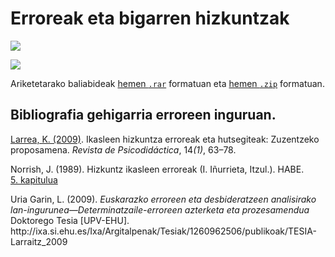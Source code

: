 # Erroreak eta bigarren hizkuntzak

[![](https://img.shields.io/badge/Diapoak-Erroreak-gray)](../diapoak/10-Erroreak01.pdf)

[![](https://img.shields.io/badge/Diapoak-herroreac-gray)](../diapoak/10-Erroreak02.pdf)

Ariketetarako baliabideak [hemen `.rar`](../assets/10/Aztertzeko_testuak.rar) formatuan eta [hemen `.zip`](../assets/10/Aztertzeko_testuak.zip) formatuan.

## Bibliografia gehigarria erroreen inguruan.

[Larrea, K. (2009)](../assets/10/Larrea-2009-IkasleenHizkuntzaErroreak.pdf). Ikasleen hizkuntza erroreak eta hutsegiteak: Zuzentzeko proposamena. *Revista de Psicodidáctica*, 14*(1)*, 63–78.

Norrish, J. (1989). Hizkuntz ikasleen erroreak (I. Iñurrieta, Itzul.). HABE.  
[5. kapitulua](../assets/10/Norrish-1989-ikasleenErroreak.pdf)

Uria Garin, L. (2009). *Euskarazko erroreen eta desbideratzeen analisirako lan-ingurunea—Determinatzaile-erroreen azterketa eta prozesamendua* Doktorego Tesia [UPV-EHU]. http://ixa.si.ehu.es/Ixa/Argitalpenak/Tesiak/1260962506/publikoak/TESIA-Larraitz_2009
